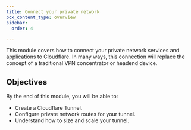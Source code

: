 ```yaml
---
title: Connect your private network
pcx_content_type: overview
sidebar:
  order: 4

---
```


This module covers how to connect your private network services and applications to Cloudflare. In many ways, this connection will replace the concept of a traditional VPN concentrator or headend device.

## Objectives

By the end of this module, you will be able to:

* Create a Cloudflare Tunnel.
* Configure private network routes for your tunnel.
* Understand how to size and scale your tunnel.

